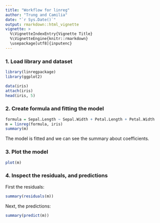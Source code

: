 ```yaml
---
title: "Workflow for linreg"
author: "Trung and Camilia"
date: "`r Sys.Date()`"
output: rmarkdown::html_vignette
vignette: >
  %\VignetteIndexEntry{Vignette Title}
  %\VignetteEngine{knitr::rmarkdown}
  \usepackage[utf8]{inputenc}
---
```


### 1. Load library and dataset
```r
library(linregpackage)
library(ggplot2)

data(iris)
attach(iris)
head(iris, 5)
```

### 2. Create formula and fitting the model
```r
formula = Sepal.Length ~ Sepal.Width + Petal.Length + Petal.Width
m = linreg(formula, iris)
summary(m)
```
The model is fitted and we can see the summary about coefficients.

### 3. Plot the model
```r
plot(m)
```

### 4. Inspect the residuals, and predictions

First the residuals:

```r
summary(residuals(m))
```

Next, the predictions:

```r
summary(predict(m))
```
